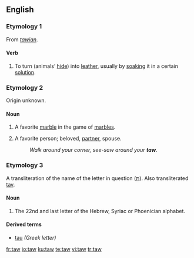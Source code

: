 {{see|Taw}}
==English==

===Etymology 1===
From {{OE.}} ''[[tawian]]''.

====Verb====
{{en-verb}}

# {{transitive}} To turn (animals’ [[hide]]) into [[leather]], usually by [[soak]]ing it in a certain [[solution]].

===Etymology 2===
Origin unknown.

====Noun====
{{en-noun}}

# A favorite [[marble]] in the game of [[marbles]].
# {{context|square dancing}} A favorite person; beloved, [[partner]], spouse.
#: ''Walk around your corner, see-saw around your '''taw'''.''

===Etymology 3===
A transliteration of the {{He.}} name of the letter in question ([[ת]]). Also transliterated [[tav]].

====Noun====
{{en-noun}}

# The 22nd and last letter of the Hebrew, Syriac or Phoenician alphabet.

====Derived terms====
* [[tau]] ''(Greek letter)''

[[fr:taw]]
[[io:taw]]
[[ku:taw]]
[[te:taw]]
[[vi:taw]]
[[tr:taw]]